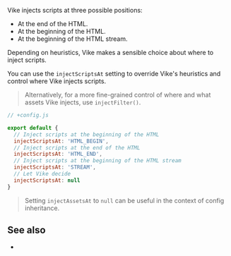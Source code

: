 
Vike injects scripts at three possible positions:
- At the end of the HTML.
- At the beginning of the HTML.
- At the beginning of the <Link href="/streaming">HTML stream</Link>.

Depending on heuristics, Vike makes a sensible choice about where to inject scripts.

You can use the `injectScriptsAt` setting to override Vike's heuristics and control where Vike injects scripts.

> Alternatively, for a more fine-grained control of where and what assets Vike injects, use <Link href="/injectFilter">`injectFilter()`</Link>.

```js
// +config.js

export default {
  // Inject scripts at the beginning of the HTML
  injectScriptsAt: 'HTML_BEGIN',
  // Inject scripts at the end of the HTML
  injectScriptsAt: 'HTML_END',
  // Inject scripts at the beginning of the HTML stream
  injectScriptsAt: 'STREAM',
  // Let Vike decide
  injectScriptsAt: null
}
```

> Setting `injectAssetsAt` to `null` can be useful in the context of <Link href="/config#inheritance">config inheritance</Link>.

## See also

- <Link href="/injectFilter" />
